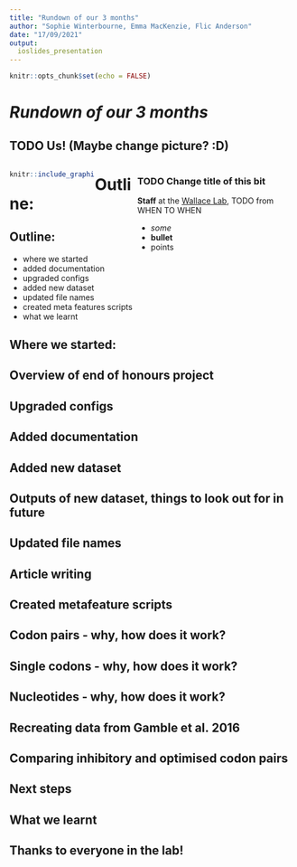 ```yaml
---
title: "Rundown of our 3 months"
author: "Sophie Winterbourne, Emma MacKenzie, Flic Anderson"
date: "17/09/2021"
output: 
  ioslides_presentation
---
```


```r
knitr::opts_chunk$set(echo = FALSE)
```

<script src="https://ajax.googleapis.com/ajax/libs/jquery/1.12.2/jquery.min.js"></script>

<script>
    $(document).ready(function() {
      $('slide:not(.title-slide, .backdrop, .segue)').append('<footer label=\"riboviz"></footer>');    
    })
</script>

<style>
  footer:after {
    content: attr(label);
    font-size: 12pt;
    position: absolute;
    bottom: 20px;
    left: 100px;
    line-height: 1.9;
  }
</style>

<style type="text/css">
slides > slide:not(.nobackground):after {
  content: '';
}
</style>


# *Rundown of our 3 months* 

## TODO Us! (Maybe change picture? :D)

<div style="float: left; width: 30%;">
```r
knitr::include_graphics("https://raw.githubusercontent.com/FlicAnderson/EdinbR-20210519/main/images/Me.jpg")
```  


</div>

<div style="float: right; width: 55%;">
### TODO Change title of this bit

**Staff** at the [Wallace Lab](https://ewallace.github.io/), TODO from WHEN TO WHEN

* _some_
* **bullet** 
* points
</div>


# Outline: 

## Outline: 

* where we started
* added documentation 
* upgraded configs 
* added new dataset
* updated file names 
* created meta features scripts 
* what we learnt

## Where we started:

## Overview of end of honours project

## Upgraded configs 

## Added documentation

## Added new dataset 

## Outputs of new dataset, things to look out for in future

## Updated file names 

## Article writing 

## Created metafeature scripts

## Codon pairs - why, how does it work?

## Single codons - why, how does it work?

## Nucleotides - why, how does it work?

## Recreating data from Gamble et al. 2016

## Comparing inhibitory and optimised codon pairs 

## Next steps

## What we learnt

## Thanks to everyone in the lab!